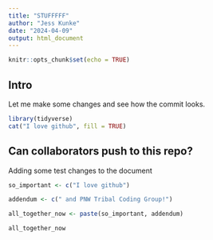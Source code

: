 ```yaml
---
title: "STUFFFFF"
author: "Jess Kunke"
date: "2024-04-09"
output: html_document
---
```


```r
knitr::opts_chunk$set(echo = TRUE)
```

## Intro

Let me make some changes and see how the commit looks.

```r
library(tidyverse)
cat("I love github", fill = TRUE)
```


## Can collaborators push to this repo?

Adding some test changes to the document

```r

so_important <- c("I love github")

addendum <- c(" and PNW Tribal Coding Group!")

all_together_now <- paste(so_important, addendum)

all_together_now

```

